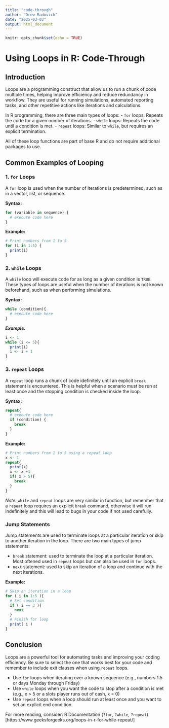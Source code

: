 ---
title: "code-through"
author: "Drew Radovich"
date: "2025-03-03"
output: html_document
---

```{r setup, include=FALSE}
knitr::opts_chunk$set(echo = TRUE)
```
# Using Loops in R: Code-Through

## Introduction

Loops are a programming construct that allow us to run a chunk of code multiple times, helping improve efficiency and reduce redundancy in workflow. They are useful for running simulations, automated reporting tasks, and other repetitive actions like iterations and calculations.

In R programming, there are three main types of loops:
  - `for` loops: Repeats the code for a given number of iterations.
  - `while` loops: Repeats the code until a condition is met.
  - `repeat` loops: Similar to `while`, but requires an explicit termination.
  
All of these loop functions are part of base R and do not require additional packages to use.

## Common Examples of Looping

### 1. `for` Loops

A `for` loop is used when the number of iterations is predetermined, such as in a vector, list, or sequence.

**Syntax:**
```{r, eval=FALSE}
for (variable in sequence) {
  # execute code here
}
```

**Example:**
```{r}
# Print numbers from 1 to 5
for (i in 1:5) {
  print(i)
}
```

### 2. `while` Loops

A `while` loop will execute code for as long as a given condition is `TRUE`. These types of loops are useful when the number of iterations is not known beforehand, such as when performing simulations.

**Syntax:**
```{r, eval=FALSE}
while (condition){
  # execute code here
}
```

***Example:***
```{r}
i <- 1
while (i <= 5){
  print(i)
  i <- i + 1
}
```

### 3. `repeat` Loops

A `repeat` loop runs a chunk of code idefinitely until an explicit `break` statement is encountered. This is helpful when a scenario must be run at least once and the stopping condition is checked inside the loop.

**Syntax:**
```{r, eval=FALSE}
repeat{
  # execute code here
  if (condition) {
    break
  }
}
```

**Example:**
```{r}
# Print numbers from 1 to 5 using a repeat loop
x <- 1
repeat{
  print(x)
  x <- x +1
  if( x > 5){
    break
  }
}
```

*Note:* `while` and `repeat` loops are very similar in function, but remember that a `repeat` loop requires an explicit `break` command, otherwise it will run indefinitely and this will lead to bugs in your code if not used carefully.

### Jump Statements

Jump statements are used to terminate loops at a particular iteration or skip to another iteration in the loop. There are two main types of jump statements:

- `break` statement: used to terminate the loop at a particular iteration. Most oftened used in `repeat` loops but can also be used in `for` loops.
- `next` statement: used to skip an iteration of a loop and continue with the next iterations.

**Example:**
```{r}
# Skip an iteration in a loop
for ( i in 1:5 ){
  # Set condition
  if ( i == 3 ){
    next
  }
  # Finish for loop
  print( i )
}
```

## Conclusion

Loops are a powerful tool for automating tasks and improving your coding efficiency. Be sure to select the one that works best for your code and remember to include exit clauses when using `repeat` loops.

- Use `for` loops when iterating over a known sequence (e.g.,  numbers 1:5 or days Monday through Friday)
- Use `while` loops when you want the code to stop after a condition is met (e.g., x > 5 or a slots player runs out of cash, x = 0)
- Use `repeat` loops when a loop should run at least once and you want to set an explicit end condition.

For more reading, consider:
R Documentation (`?for`, `?while`, `?repeat`)
<Geeks for Geeks: Loops in R>[https://www.geeksforgeeks.org/loops-in-r-for-while-repeat/]